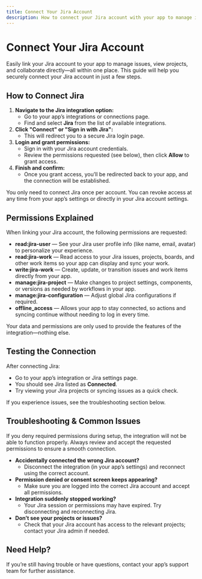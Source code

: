 ```yaml
---
title: Connect Your Jira Account
description: How to connect your Jira account with your app to manage issues, projects, and more.
---
```


# Connect Your Jira Account

Easily link your Jira account to your app to manage issues, view projects, and collaborate directly—all within one place. This guide will help you securely connect your Jira account in just a few steps.

## How to Connect Jira

1. **Navigate to the Jira integration option:**
   - Go to your app’s integrations or connections page.
   - Find and select **Jira** from the list of available integrations.
2. **Click "Connect" or "Sign in with Jira":**
   - This will redirect you to a secure Jira login page.
3. **Login and grant permissions:**
   - Sign in with your Jira account credentials.
   - Review the permissions requested (see below), then click **Allow** to grant access.
4. **Finish and confirm:**
   - Once you grant access, you’ll be redirected back to your app, and the connection will be established.

<Tip>
You only need to connect Jira once per account. You can revoke access at any time from your app’s settings or directly in your Jira account settings.
</Tip>

## Permissions Explained

When linking your Jira account, the following permissions are requested:

- **read:jira-user** — See your Jira user profile info (like name, email, avatar) to personalize your experience.
- **read:jira-work** — Read access to your Jira issues, projects, boards, and other work items so your app can display and sync your work.
- **write:jira-work** — Create, update, or transition issues and work items directly from your app.
- **manage:jira-project** — Make changes to project settings, components, or versions as needed by workflows in your app.
- **manage:jira-configuration** — Adjust global Jira configurations if required.
- **offline_access** — Allows your app to stay connected, so actions and syncing continue without needing to log in every time.

Your data and permissions are only used to provide the features of the integration—nothing else.

## Testing the Connection

After connecting Jira:

- Go to your app’s integration or Jira settings page.
- You should see Jira listed as **Connected**.
- Try viewing your Jira projects or syncing issues as a quick check.

If you experience issues, see the troubleshooting section below.

## Troubleshooting & Common Issues

<Warning>
If you deny required permissions during setup, the integration will not be able to function properly. Always review and accept the requested permissions to ensure a smooth connection.
</Warning>

- **Accidentally connected the wrong Jira account?**
    - Disconnect the integration (in your app’s settings) and reconnect using the correct account.
- **Permission denied or consent screen keeps appearing?**
    - Make sure you are logged into the correct Jira account and accept all permissions.
- **Integration suddenly stopped working?**
    - Your Jira session or permissions may have expired. Try disconnecting and reconnecting Jira.
- **Don’t see your projects or issues?**
    - Check that your Jira account has access to the relevant projects; contact your Jira admin if needed.

## Need Help?

If you’re still having trouble or have questions, contact your app’s support team for further assistance.